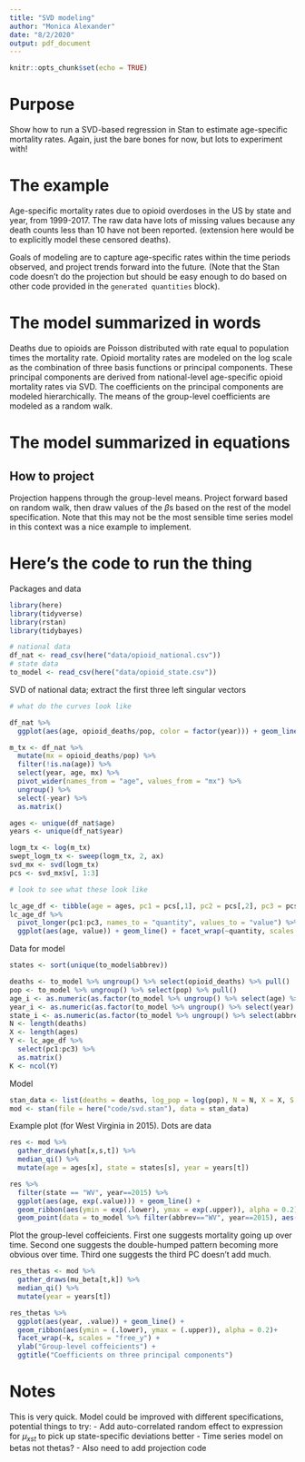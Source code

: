 ```yaml
---
title: "SVD modeling"
author: "Monica Alexander"
date: "8/2/2020"
output: pdf_document
---
```


```r
knitr::opts_chunk$set(echo = TRUE)
```

# Purpose

Show how to run a SVD-based regression in Stan to estimate age-specific mortality rates. Again, just the bare bones for now, but lots to experiment with!

# The example

Age-specific mortality rates due to opioid overdoses in the US by state and year, from 1999-2017. The raw data have lots of missing values because any death counts less than 10 have not been reported. (extension here would be to explicitly model these censored deaths).

Goals of modeling are to capture age-specific rates within the time periods observed, and project trends forward into the future. (Note that the Stan code doesn't do the projection but should be easy enough to do based on other code provided in the `generated quantities` block).

# The model summarized in words

Deaths due to opioids are Poisson distributed with rate equal to population times the mortality rate. Opioid mortality rates are modeled on the log scale as the combination of three basis functions or principal components. These principal components are derived from national-level age-specific opioid mortality rates via SVD. The coefficients on the principal components are modeled hierarchically. The means of the group-level coefficients are modeled as a random walk. 

# The model summarized in equations

\begin{eqnarray*}
D_{xst} &\sim& \text{Poisson}(P_{xst}\cdot \mu_{xst})\\
\log \mu &=& \beta_{st1}Y_{x1} + \beta_{st2}Y_{x2} + \beta_{st3}Y_{x3}\\
\beta_{stk} &\sim& N(\theta_{tk}, \sigma_{\beta k})\\
\Delta \theta_{tk} &\sim& N(0, \sigma_{\theta k})
\end{eqnarray*}

## How to project

Projection happens through the group-level means. Project forward based on random walk, then draw values of the $\beta$s based on the rest of the model specification. Note that this may not be the most sensible time series model in this context was a nice example to implement. 

# Here's the code to run the thing

Packages and data

```r
library(here)
library(tidyverse)
library(rstan)
library(tidybayes)

# national data
df_nat <- read_csv(here("data/opioid_national.csv"))
# state data
to_model <- read_csv(here("data/opioid_state.csv"))
```

SVD of national data; extract the first three left singular vectors 

```r

# what do the curves look like

df_nat %>% 
  ggplot(aes(age, opioid_deaths/pop, color = factor(year))) + geom_line()

m_tx <- df_nat %>% 
  mutate(mx = opioid_deaths/pop) %>% 
  filter(!is.na(age)) %>% 
  select(year, age, mx) %>% 
  pivot_wider(names_from = "age", values_from = "mx") %>% 
  ungroup() %>% 
  select(-year) %>% 
  as.matrix()

ages <- unique(df_nat$age)
years <- unique(df_nat$year)

logm_tx <- log(m_tx)
swept_logm_tx <- sweep(logm_tx, 2, ax)
svd_mx <- svd(logm_tx)
pcs <- svd_mx$v[, 1:3]

# look to see what these look like

lc_age_df <- tibble(age = ages, pc1 = pcs[,1], pc2 = pcs[,2], pc3 = pcs[,3])
lc_age_df %>% 
  pivot_longer(pc1:pc3, names_to = "quantity", values_to = "value") %>% 
  ggplot(aes(age, value)) + geom_line() + facet_wrap(~quantity, scales = "free_y")
```

Data for model

```r
states <- sort(unique(to_model$abbrev))

deaths <- to_model %>% ungroup() %>% select(opioid_deaths) %>% pull()
pop <- to_model %>% ungroup() %>% select(pop) %>% pull()
age_i <- as.numeric(as.factor(to_model %>% ungroup() %>% select(age) %>% pull()))
year_i <- as.numeric(as.factor(to_model %>% ungroup() %>% select(year) %>% pull()))
state_i <- as.numeric(as.factor(to_model %>% ungroup() %>% select(abbrev) %>% pull()))
N <- length(deaths)
X <- length(ages)
Y <- lc_age_df %>% 
  select(pc1:pc3) %>% 
  as.matrix()
K <- ncol(Y)

```

Model

```r
stan_data <- list(deaths = deaths, log_pop = log(pop), N = N, X = X, S = max(state_i), K = 3, T = max(year_i), Y = Y)
mod <- stan(file = here("code/svd.stan"), data = stan_data)
```

Example plot (for West Virginia in 2015). Dots are data

```r

res <- mod %>% 
  gather_draws(yhat[x,s,t]) %>% 
  median_qi() %>% 
  mutate(age = ages[x], state = states[s], year = years[t]) 

res %>% 
  filter(state == "WV", year==2015) %>% 
  ggplot(aes(age, exp(.value))) + geom_line() + 
  geom_ribbon(aes(ymin = exp(.lower), ymax = exp(.upper)), alpha = 0.2)+
  geom_point(data = to_model %>% filter(abbrev=="WV", year==2015), aes(age, mx)) + ylab("mortality rate")
```

Plot the group-level coffeicients. First one suggests mortality going up over time. Second one suggests the double-humped pattern becoming more obvious over time. Third one suggests the third PC doesn't add much. 

```r
res_thetas <- mod %>% 
  gather_draws(mu_beta[t,k]) %>% 
  median_qi() %>% 
  mutate(year = years[t]) 

res_thetas %>% 
  ggplot(aes(year, .value)) + geom_line() + 
  geom_ribbon(aes(ymin = (.lower), ymax = (.upper)), alpha = 0.2)+
  facet_wrap(~k, scales = "free_y") + 
  ylab("Group-level coffeicients") + 
  ggtitle("Coefficients on three principal components")
```


# Notes

This is very quick. Model could be improved with different specifications, potential things to try:
- Add auto-correlated random effect to expression for $\mu_{xst}$ to pick up state-specific deviations better
- Time series model on betas not thetas?
- Also need to add projection code